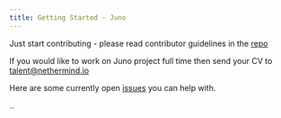 ```yaml
---
title: Getting Started - Juno
---
```



Just start contributing - please read contributor guidelines in the [repo](https://github.com/NethermindEth/juno)

If you would like to work on Juno project full time then send your CV to talent@nethermind.io

Here are some currently open [issues](https://github.com/NethermindEth/juno/issues) you can help with.

..
